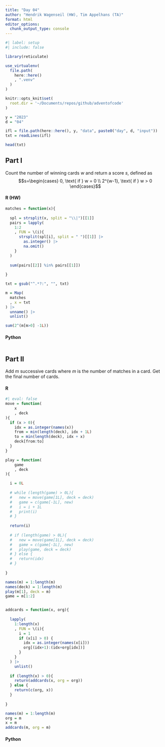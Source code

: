 ```yaml
---
title: "Day 04"
author: "Hendrik Wagenseil (HW), Tim Appelhans (TA)"
format: html
editor_options: 
  chunk_output_type: console
---
```


```r
#| label: setup
#| include: false

library(reticulate)

use_virtualenv(
  file.path(
    here::here()
    , ".venv"
  )
)

knitr::opts_knit$set(
  root.dir = '~/Documents/repos/github/adventofcode'
)

y = "2023"
d = "04"

ifl = file.path(here::here(), y, "data", paste0("day", d, "input"))
txt = readLines(ifl)
```

```r
head(txt)
```


::: {.panel-tabset}

## Part I

Count the number of winning cards $w$ and return a score $s$, defined as 
$$s=\begin{cases}
0, \text{ if } w = 0 \\
2^{w-1}, \text{ if } w > 0 
\end{cases}$$

::: {.panel-tabset}

#### R (HW)

```r

matches = function(x){
  
  spl = strsplit(x, split = "\\|")[[1]]
  pairs = lapply(
    1:2
    , FUN = \(i){
      strsplit(spl[i], split = " ")[[1]] |> 
        as.integer() |> 
        na.omit()
    }
  )
  
  sum(pairs[[2]] %in% pairs[[1]])
  
}

txt = gsub("^.*?:", "", txt) 

m = Map(
  matches
  , x = txt
) |> 
  unname() |> 
  unlist() 

sum(2^(m[m>0] -1L))
```

#### Python

```python
```

:::


## Part II

Add $m$ successive cards where $m$ is the number of matches in a card.
Get the final number of cards.

::: {.panel-tabset}

#### R

```r
#| eval: false
move = function(
    x
    , deck
){
  if (x > 0){
    idx = as.integer(names(x))
    from = min(length(deck), idx + 1L)
    to = min(length(deck), idx + x)
    deck[from:to]
  }
}

play = function(
    game
    , deck
){

  i = 0L
  
  # while (length(game) > 0L){
  #   new = move(game[1L], deck = deck)
  #   game = c(game[-1L], new)
  #   i = i + 1L
  #   print(i)
  # } 
  
  return(i)
  
  # if (length(game) > 0L){
  #   new = move(game[1L], deck = deck)
  #   game = c(game[-1L], new)
  #   play(game, deck = deck)
  # } else {
  #   return(idx)
  # }
    
}

names(m) = 1:length(m)
names(deck) = 1:length(m)
play(m[1], deck = m)
game = m[1:2]


addcards = function(x, org){
  
  lapply(
    1:length(x)
    , FUN = \(i){
      i = 1
      if (x[i] > 0) {
        idx = as.integer(names(x[i]))
        org[(idx+1):(idx+org[idx])]
      }
    }
  ) |> 
    unlist()
  
  if (length(x) > 0){
    return(addcards(x, org = org))
  } else {
    return(c(org, x))
  }
  
}

names(m) = 1:length(m)
org = m
x = m
addcards(m, org = m)

```

#### Python

```python
```

:::

:::
